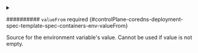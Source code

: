 

<PartialName />


<PartialValue />



<details className="config-field" data-expandable="true">
<summary>

########## `valueFrom` <span className="config-field-required" data-required="false">required</span> <span className="config-field-type"></span> <span className="config-field-default"></span> <span className="config-field-enum"></span> {#controlPlane-coredns-deployment-spec-template-spec-containers-env-valueFrom}

Source for the environment variable's value. Cannot be used if value is not empty.

</summary>

<PartialValuefromreference />


</details>
